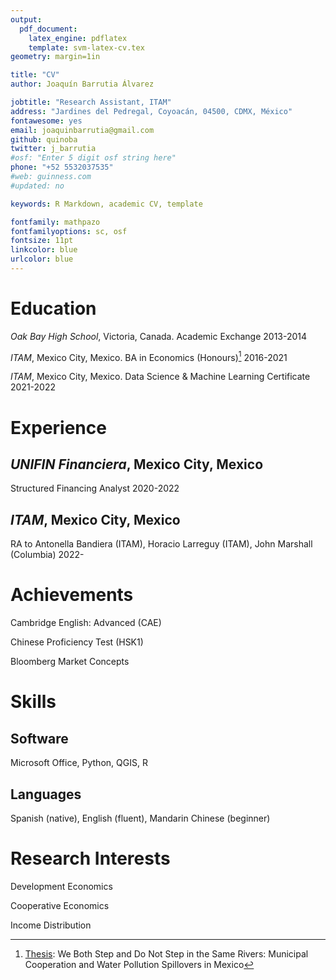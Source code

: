 ```yaml
---
output: 
  pdf_document:
    latex_engine: pdflatex
    template: svm-latex-cv.tex
geometry: margin=1in

title: "CV"
author: Joaquín Barrutia Álvarez

jobtitle: "Research Assistant, ITAM"
address: "Jardines del Pedregal, Coyoacán, 04500, CDMX, México"
fontawesome: yes
email: joaquinbarrutia@gmail.com  
github: quinoba
twitter: j_barrutia
#osf: "Enter 5 digit osf string here"
phone: "+52 5532037535"
#web: guinness.com
#updated: no

keywords: R Markdown, academic CV, template

fontfamily: mathpazo
fontfamilyoptions: sc, osf
fontsize: 11pt
linkcolor: blue
urlcolor: blue
---
```


\cfoot{\scriptsize  Joaquín Barrutia - CV}

# Education

*Oak Bay High School*, Victoria, Canada. Academic Exchange \hfill 2013-2014

*ITAM*, Mexico City, Mexico. BA in Economics (Honours)^[[Thesis](https://github.com/quinoba/Spillovers_Cooperation): We Both Step and Do Not Step in the Same Rivers:  Municipal Cooperation and Water Pollution Spillovers in Mexico]  \hfill 2016-2021

*ITAM*, Mexico City, Mexico. Data Science & Machine Learning Certificate \hfill 2021-2022

# Experience

## *UNIFIN Financiera*, Mexico City, Mexico

Structured Financing Analyst \hfill 2020-2022

## *ITAM*, Mexico City, Mexico

RA to Antonella Bandiera (ITAM), Horacio Larreguy (ITAM), John Marshall (Columbia) \hfill 2022-


# Achievements

Cambridge English: Advanced (CAE)

Chinese Proficiency Test (HSK1)

Bloomberg Market Concepts

# Skills

## Software

Microsoft Office, Python, QGIS, R

## Languages

Spanish (native), English (fluent), Mandarin Chinese (beginner)


# Research Interests 

Development Economics

Cooperative Economics

Income Distribution

